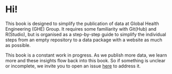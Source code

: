 # Hi! {.unnumbered}

This book is designed to simplify the publication of data at Global Health Engineering (GHE) Group. It requires some familiarity with Git(Hub) and R(Studio), but is organised as a step-by-step guide to simplify the individual steps from an empty repository to a data package with a website as much as possible. 

This book is a constant work in progress. As we publish more data, we learn more and these insights flow back into this book. So if something is unclear or incomplete, we invite you to open an issue [here](https://github.com/Global-Health-Engineering/ghedatapublishing/issues) to address it.